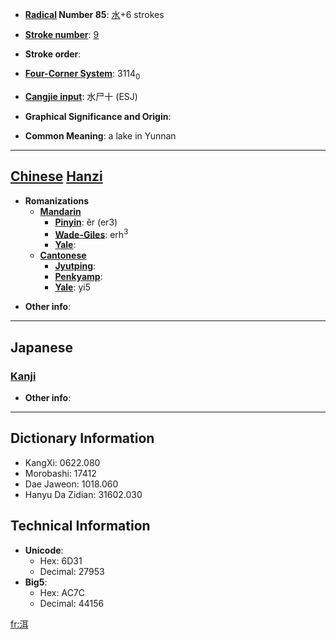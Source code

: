 * '''[[Wiktionary:Chinese radical index| Radical]] Number 85''': [[Wiktionary:Chinese radical index 水|水]]+6 strokes

* '''[[Wiktionary:Chinese total strokes index|Stroke number]]''': [[Wiktionary:Chinese total strokes index 9|9]]

* '''Stroke order''': 

* '''[[Wiktionary:Chinese four corner index|Four-Corner System]]''': 3114<sub>0</sub>

* '''[[Wiktionary:Chinese Cangjie index|Cangjie input]]''': 水尸十 (ESJ)

* '''Graphical Significance and Origin''': 

* '''Common Meaning''': a lake in Yunnan

----

== [[Chinese]] [[Hanzi]] ==

* '''Romanizations'''
** '''[[Mandarin]]'''
*** '''[[Pinyin]]''': ěr (er3)
*** '''[[Wade-Giles]]''': erh<sup>3</sup>
*** '''[[Yale]]''': 
** '''[[Cantonese]]'''
*** '''[[Jyutping]]''':
*** '''[[Penkyamp]]''': 
*** '''[[Yale]]''': yi5

* '''Other info''': 

----

==Japanese==
===[[Kanji]]===
{{kanji|on readings=[[じ]] (ji), [[に]] (ni)|kun readings=}}

* '''Other info''':  

----

== Dictionary Information ==

* KangXi: 0622.080
* Morobashi: 17412
* Dae Jaweon: 1018.060
* Hanyu Da Zidian: 31602.030

== Technical Information ==

* '''Unicode''':
** Hex: 6D31
** Decimal: 27953
* '''Big5''':
** Hex: AC7C
** Decimal: 44156

[[fr:洱]]